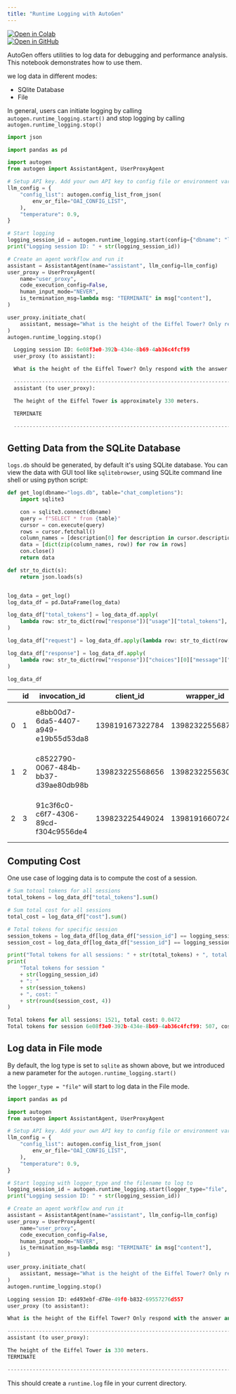 ```yaml
---
title: "Runtime Logging with AutoGen"
---
```


<div style={{ display: "inline-block", marginRight: "0px", height: "20px" }}>
  <a
    href="https://colab.research.google.com/github/ag2ai/ag2/blob/main/notebook/agentchat_logging.mdx"
    target="_blank"
    style={{ height: "20px", display: "inline-flex", alignItems: "center" }}
  >
    <img
      src="https://colab.research.google.com/assets/colab-badge.svg"
      alt="Open in Colab"
      style={{ height: "20px", pointerEvents: "none" }}
    />
  </a>
</div>
<div style={{ display: "inline-block", height: "20px" }}>
  <a
    href="https://github.com/ag2ai/ag2/blob/main/notebook/agentchat_logging.mdx"
    target="_blank"
    style={{ height: "20px", display: "inline-flex", alignItems: "center" }}
  >
    <img
      src="https://img.shields.io/badge/Open%20on%20GitHub-grey?logo=github"
      alt="Open in GitHub"
      style={{ height: "20px", pointerEvents: "none" }}
    />
  </a>
</div>

AutoGen offers utilities to log data for debugging and performance analysis. This notebook demonstrates how to use them.

we log data in different modes:

- SQlite Database
- File

In general, users can initiate logging by calling `autogen.runtime_logging.start()` and stop logging by calling `autogen.runtime_logging.stop()`

```python
import json

import pandas as pd

import autogen
from autogen import AssistantAgent, UserProxyAgent

# Setup API key. Add your own API key to config file or environment variable
llm_config = {
    "config_list": autogen.config_list_from_json(
        env_or_file="OAI_CONFIG_LIST",
    ),
    "temperature": 0.9,
}

# Start logging
logging_session_id = autogen.runtime_logging.start(config={"dbname": "logs.db"})
print("Logging session ID: " + str(logging_session_id))

# Create an agent workflow and run it
assistant = AssistantAgent(name="assistant", llm_config=llm_config)
user_proxy = UserProxyAgent(
    name="user_proxy",
    code_execution_config=False,
    human_input_mode="NEVER",
    is_termination_msg=lambda msg: "TERMINATE" in msg["content"],
)

user_proxy.initiate_chat(
    assistant, message="What is the height of the Eiffel Tower? Only respond with the answer and terminate"
)
autogen.runtime_logging.stop()
```

```python
  Logging session ID: 6e08f3e0-392b-434e-8b69-4ab36c4fcf99
  user_proxy (to assistant):

  What is the height of the Eiffel Tower? Only respond with the answer and terminate

  --------------------------------------------------------------------------------
  assistant (to user_proxy):

  The height of the Eiffel Tower is approximately 330 meters.

  TERMINATE

  --------------------------------------------------------------------------------
```

## Getting Data from the SQLite Database

`logs.db` should be generated, by default it's using SQLite database. You can view the data with GUI tool like `sqlitebrowser`, using SQLite command line shell or using python script:

```python
def get_log(dbname="logs.db", table="chat_completions"):
    import sqlite3

    con = sqlite3.connect(dbname)
    query = f"SELECT * from {table}"
    cursor = con.execute(query)
    rows = cursor.fetchall()
    column_names = [description[0] for description in cursor.description]
    data = [dict(zip(column_names, row)) for row in rows]
    con.close()
    return data
```

```python
def str_to_dict(s):
    return json.loads(s)


log_data = get_log()
log_data_df = pd.DataFrame(log_data)

log_data_df["total_tokens"] = log_data_df.apply(
    lambda row: str_to_dict(row["response"])["usage"]["total_tokens"], axis=1
)

log_data_df["request"] = log_data_df.apply(lambda row: str_to_dict(row["request"])["messages"][0]["content"], axis=1)

log_data_df["response"] = log_data_df.apply(
    lambda row: str_to_dict(row["response"])["choices"][0]["message"]["content"], axis=1
)

log_data_df
```

|     | id  | invocation_id                        | client_id       | wrapper_id      | session_id                           | request                                        | response                                           | is_cached | cost    | start_time                 | end_time                   | total_tokens |
| --- | --- | ------------------------------------ | --------------- | --------------- | ------------------------------------ | ---------------------------------------------- | -------------------------------------------------- | --------- | ------- | -------------------------- | -------------------------- | ------------ |
| 0   | 1   | e8bb00d7-6da5-4407-a949-e19b55d53da8 | 139819167322784 | 139823225568704 | 8821a150-8c78-4d05-a858-8a64f1d18648 | You are a helpful AI assistant. Solve tasks... | The height of the Eiffel Tower is approximately... | 1         | 0.01572 | 2024-02-13 15:06:22.082896 | 2024-02-13 15:06:22.083169 | 507          |
| 1   | 2   | c8522790-0067-484b-bb37-d39ae80db98b | 139823225568656 | 139823225563040 | fb0ef547-a2ac-428b-8c20-a5e63263b8e1 | You are a helpful AI assistant. Solve tasks... | The height of the Eiffel Tower is approximately... | 1         | 0.01572 | 2024-02-13 15:06:23.498758 | 2024-02-13 15:06:23.499045 | 507          |
| 2   | 3   | 91c3f6c0-c6f7-4306-89cd-f304c9556de4 | 139823225449024 | 139819166072448 | 6e08f3e0-392b-434e-8b69-4ab36c4fcf99 | You are a helpful AI assistant. Solve tasks... | The height of the Eiffel Tower is approximately... | 1         | 0.01572 | 2024-02-13 15:06:24.688990 | 2024-02-13 15:06:24.689238 | 507          |

## Computing Cost

One use case of logging data is to compute the cost of a session.

```python
# Sum totoal tokens for all sessions
total_tokens = log_data_df["total_tokens"].sum()

# Sum total cost for all sessions
total_cost = log_data_df["cost"].sum()

# Total tokens for specific session
session_tokens = log_data_df[log_data_df["session_id"] == logging_session_id]["total_tokens"].sum()
session_cost = log_data_df[log_data_df["session_id"] == logging_session_id]["cost"].sum()

print("Total tokens for all sessions: " + str(total_tokens) + ", total cost: " + str(round(total_cost, 4)))
print(
    "Total tokens for session "
    + str(logging_session_id)
    + ": "
    + str(session_tokens)
    + ", cost: "
    + str(round(session_cost, 4))
)
```

```python
Total tokens for all sessions: 1521, total cost: 0.0472
Total tokens for session 6e08f3e0-392b-434e-8b69-4ab36c4fcf99: 507, cost: 0.0157
```

## Log data in File mode

By default, the log type is set to `sqlite` as shown above, but we introduced a new parameter for the `autogen.runtime_logging.start()`

the `logger_type = "file"` will start to log data in the File mode.

```python
import pandas as pd

import autogen
from autogen import AssistantAgent, UserProxyAgent

# Setup API key. Add your own API key to config file or environment variable
llm_config = {
    "config_list": autogen.config_list_from_json(
        env_or_file="OAI_CONFIG_LIST",
    ),
    "temperature": 0.9,
}

# Start logging with logger_type and the filename to log to
logging_session_id = autogen.runtime_logging.start(logger_type="file", config={"filename": "runtime.log"})
print("Logging session ID: " + str(logging_session_id))

# Create an agent workflow and run it
assistant = AssistantAgent(name="assistant", llm_config=llm_config)
user_proxy = UserProxyAgent(
    name="user_proxy",
    code_execution_config=False,
    human_input_mode="NEVER",
    is_termination_msg=lambda msg: "TERMINATE" in msg["content"],
)

user_proxy.initiate_chat(
    assistant, message="What is the height of the Eiffel Tower? Only respond with the answer and terminate"
)
autogen.runtime_logging.stop()
```

```python
Logging session ID: ed493ebf-d78e-49f0-b832-69557276d557
user_proxy (to assistant):

What is the height of the Eiffel Tower? Only respond with the answer and terminate

--------------------------------------------------------------------------------
assistant (to user_proxy):

The height of the Eiffel Tower is 330 meters.
TERMINATE

--------------------------------------------------------------------------------
```

This should create a `runtime.log` file in your current directory.
